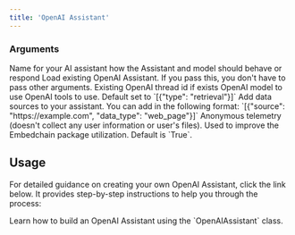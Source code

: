 ```yaml
---
title: 'OpenAI Assistant'
---
```


### Arguments

<ParamField path="name" type="string">
  Name for your AI assistant
</ParamField>

<ParamField path="instructions" type="string">
  how the Assistant and model should behave or respond
</ParamField>

<ParamField path="assistant_id" type="string">
  Load existing OpenAI Assistant. If you pass this, you don't have to pass other arguments.
</ParamField>

<ParamField path="thread_id" type="string">
  Existing OpenAI thread id if exists
</ParamField>

<ParamField path="model" type="str" default="gpt-4-1106-preview">
  OpenAI model to use
</ParamField>

<ParamField path="tools" type="list">
  OpenAI tools to use. Default set to `[{"type": "retrieval"}]`
</ParamField>

<ParamField path="data_sources" type="list" default="[]">
  Add data sources to your assistant. You can add in the following format: `[{"source": "https://example.com", "data_type": "web_page"}]`
</ParamField>

<ParamField path="telemetry" type="boolean" default="True">
  Anonymous telemetry (doesn't collect any user information or user's files). Used to improve the Embedchain package utilization. Default is `True`.
</ParamField>

## Usage

For detailed guidance on creating your own OpenAI Assistant, click the link below. It provides step-by-step instructions to help you through the process:

<Card title="Guide to Creating Your OpenAI Assistant" icon="link" href="/examples/openai-assistant">
  Learn how to build an OpenAI Assistant using the `OpenAIAssistant` class.
</Card>
